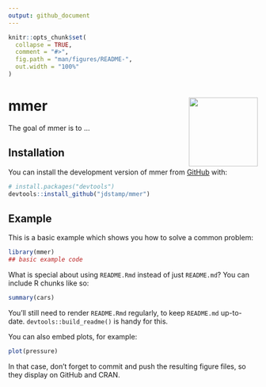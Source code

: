 ```yaml
---
output: github_document
---
```


<!-- README.md is generated from README.Rmd. Please edit that file -->

```r
knitr::opts_chunk$set(
  collapse = TRUE,
  comment = "#>",
  fig.path = "man/figures/README-",
  out.width = "100%"
)
```

# mmer <img src="man/figures/logo.png" align="right" height="139" alt="" />


<!-- badges: start -->
<!-- badges: end -->

The goal of mmer is to ...

## Installation

You can install the development version of mmer from [GitHub](https://github.com/) with:

``` r
# install.packages("devtools")
devtools::install_github("jdstamp/mmer")
```

## Example

This is a basic example which shows you how to solve a common problem:

```r
library(mmer)
## basic example code
```

What is special about using `README.Rmd` instead of just `README.md`? You can include R chunks like so:

```r
summary(cars)
```

You'll still need to render `README.Rmd` regularly, to keep `README.md` up-to-date. `devtools::build_readme()` is handy for this.

You can also embed plots, for example:

```r
plot(pressure)
```

In that case, don't forget to commit and push the resulting figure files, so they display on GitHub and CRAN.
